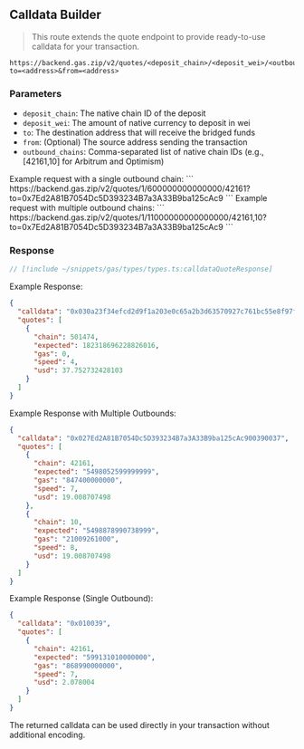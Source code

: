 
## Calldata Builder

> This route extends the quote endpoint to provide ready-to-use calldata for your transaction.

```
https://backend.gas.zip/v2/quotes/<deposit_chain>/<deposit_wei>/<outbound_chains>?to=<address>&from=<address>
```

### Parameters

- `deposit_chain`: The native chain ID of the deposit
- `deposit_wei`: The amount of native currency to deposit in wei
- `to`: The destination address that will receive the bridged funds
- `from`: (Optional) The source address sending the transaction
- `outbound_chains`: Comma-separated list of native chain IDs (e.g., [42161,10] for Arbitrum and Optimism)

<Callout type="info">
Example request with a single outbound chain:
```
https://backend.gas.zip/v2/quotes/1/600000000000000/42161?to=0x7Ed2A81B7054Dc5D393234B7a3A33B9ba125cAc9
```
</Callout>

<Callout type="info">
Example request with multiple outbound chains:
```
https://backend.gas.zip/v2/quotes/1/11000000000000000/42161,10?to=0x7Ed2A81B7054Dc5D393234B7a3A33B9ba125cAc9
```
</Callout>


### Response

```ts
// [!include ~/snippets/gas/types/types.ts:calldataQuoteResponse]
```

Example Response:
```json
{
  "calldata": "0x030a23f34efcd2d9f1a203e0c65a2b3d63570927c761bc55e8f97f5100e1abe56800f5",
  "quotes": [
    {
      "chain": 501474,
      "expected": 182318696228826016,
      "gas": 0,
      "speed": 4,
      "usd": 37.752732428103
    }
  ]
}
```

Example Response with Multiple Outbounds:
```json
{
  "calldata": "0x027Ed2A81B7054Dc5D393234B7a3A33B9ba125cAc900390037",
  "quotes": [
    {
      "chain": 42161,
      "expected": "5498052599999999",
      "gas": "847400000000",
      "speed": 7,
      "usd": 19.008707498
    },
    {
      "chain": 10,
      "expected": "5498878990738999",
      "gas": "21009261000",
      "speed": 8,
      "usd": 19.008707498
    }
  ]
}
```

Example Response (Single Outbound):
```json
{
  "calldata": "0x010039",
  "quotes": [
    {
      "chain": 42161,
      "expected": "599131010000000",
      "gas": "868990000000",
      "speed": 7,
      "usd": 2.078004
    }
  ]
}
```

<Callout type="warning">
The returned calldata can be used directly in your transaction without additional encoding.
</Callout>
